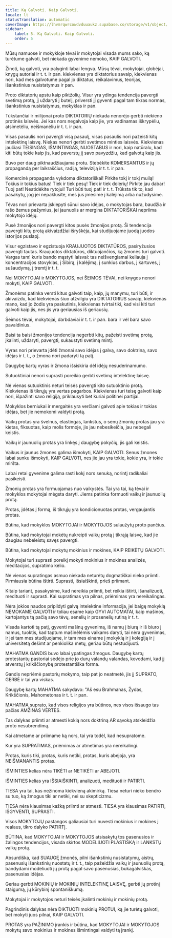 ```yaml
---
title: Ką Galvoti. Kaip Galvoti.
locale: lt
statusTranslation: automatic
coverImage: https://lhvmrqwrcowdvduuaukz.supabase.co/storage/v1/object/public/strapi-uploads/small_cover-educacion-fundamental.webp-2d51a7828a2b1309555be27f7e2a61a0.webp
sidebar:
    label: 5. Ką Galvoti. Kaip Galvoti.
    order: 5
---
```

Mūsų namuose ir mokykloje tėvai ir mokytojai visada mums sako, ką turėtume galvoti, bet niekada gyvenime nemoko, KAIP GALVOTI.

Žinoti, ką galvoti, yra palyginti labai lengva. Mūsų tėvai, mokytojai, globėjai, knygų autoriai ir t. t. ir pan. kiekvienas yra diktatorius savaip, kiekvienas nori, kad mes galvotume pagal jo diktatus, reikalavimus, teorijas, išankstinius nusistatymus ir pan.

Proto diktatorių apstu kaip piktžolių. Visur yra ydinga tendencija pavergti svetimą protą, jį uždaryti į butelį, priversti jį gyventi pagal tam tikras normas, išankstinius nusistatymus, mokyklas ir pan.

Tūkstančiai ir milijonai proto DIKTATORIŲ niekada nenorėjo gerbti niekieno protinės laisvės. Jei kas nors negalvoja kaip jie, yra vadinamas iškrypėliu, atsimetėliu, neišmanėliu ir t. t. ir pan.

Visas pasaulis nori pavergti visą pasaulį, visas pasaulis nori pažeisti kitų intelektinę laisvę. Niekas nenori gerbti svetimos minties laisvės. Kiekvienas jaučiasi TEISINGAS, IŠMINTINGAS, NUOSTABUS ir nori, kaip natūralu, kad kiti būtų tokie kaip jis, kad paverstų jį savo pavyzdžiu, kad galvotų kaip jis.

Buvo per daug piktnaudžiaujama protu. Stebėkite KOMERSANTUS ir jų propagandą per laikraščius, radiją, televiziją ir t. t. ir pan.

Komercinė propaganda vykdoma diktatoriškai! Pirkite tokį ir tokį muilą! Tokius ir tokius batus! Tiek ir tiek pesų! Tiek ir tiek dolerių! Pirkite jau dabar! Tuoj pat! Neatidėkite rytojui! Turi būti tuoj pat! ir t. t. Trūksta tik to, kad pasakytų, jog jei nepaklusite, mes jus įmesime į kalėjimą arba nužudysime.

Tėvas nori prievarta įskiepyti sūnui savo idėjas, o mokytojas bara, baudžia ir rašo žemus pažymius, jei jaunuolis ar mergina DIKTATORIŠKAI nepriima mokytojo idėjų.

Pusė žmonijos nori pavergti kitos pusės žmonijos protą. Ši tendencija pavergti kitų protą akivaizdžiai išryškėja, kai studijuojame juodą juodos istorijos puslapį.

Visur egzistavo ir egzistuoja KRAUJUOTOS DIKTATŪROS, pasiryžusios pavergti tautas. Kraujuotos diktatūros, diktuojančios, ką žmonės turi galvoti. Vargas tam! kuris bando mąstyti laisvai: tas neišvengiamai keliauja į koncentracijos stovyklas, į Sibirą, į kalėjimą, į sunkius darbus, į kartuves, į sušaudymą, į tremtį ir t. t.

Nei MOKYTOJAI ir MOKYTOJOS, nei ŠEIMOS TĖVAI, nei knygos nenori mokyti, KAIP GALVOTI.

Žmonėms patinka versti kitus galvoti taip, kaip, jų manymu, turi būti, ir akivaizdu, kad kiekvienas šiuo atžvilgiu yra DIKTATORIUS savaip, kiekvienas mano, kad jo žodis yra paskutinis, kiekvienas tvirtai tiki, kad visi kiti turi galvoti kaip jis, nes jis yra geriausias iš geriausių.

Šeimos tėvai, mokytojai, darbdaviai ir t. t. ir pan. bara ir vėl bara savo pavaldinius.

Baisi ta baisi žmonijos tendencija negerbti kitų, pažeisti svetimą protą, įkalinti, uždaryti, pavergti, sukaustyti svetimą mintį.

Vyras nori prievarta įdėti žmonai savo idėjas į galvą, savo doktriną, savo idėjas ir t. t., o žmona nori padaryti tą patį.

Daugybę kartų vyras ir žmona išsiskiria dėl idėjų nesuderinamumo.

Sutuoktiniai nenori suprasti poreikio gerbti svetimą intelektinę laisvę.

Nė vienas sutuoktinis neturi teisės pavergti kito sutuoktinio protą. Kiekvienas iš tikrųjų yra vertas pagarbos. Kiekvienas turi teisę galvoti kaip nori, išpažinti savo religiją, priklausyti bet kuriai politinei partijai.

Mokyklos berniukai ir mergaitės yra verčiami galvoti apie tokias ir tokias idėjas, bet jie nemokomi valdyti protą.

Vaikų protas yra švelnus, elastingas, lankstus, o senų žmonių protas jau yra kietas, fiksuotas, kaip molis formoje, jis jau nebesikeičia, jau nebegali keistis.

Vaikų ir jaunuolių protas yra linkęs į daugybę pokyčių, jis gali keistis.

Vaikus ir jaunus žmones galima išmokyti, KAIP GALVOTI. Senus žmones labai sunku išmokyti, KAIP GALVOTI, nes jie jau yra tokie, kokie yra, ir tokie miršta.

Labai retai gyvenime galima rasti kokį nors senuką, norintį radikaliai pasikeisti.

Žmonių protas yra formuojamas nuo vaikystės. Tai yra tai, ką tėvai ir mokyklos mokytojai mėgsta daryti. Jiems patinka formuoti vaikų ir jaunuolių protą.

Protas, įdėtas į formą, iš tikrųjų yra kondicionuotas protas, vergaujantis protas.

Būtina, kad mokyklos MOKYTOJAI ir MOKYTOJOS sulaužytų proto pančius.

Būtina, kad mokytojai mokėtų nukreipti vaikų protą į tikrąją laisvę, kad jie daugiau nebeleistų savęs pavergti.

Būtina, kad mokytojai mokytų mokinius ir mokines, KAIP REIKĖTŲ GALVOTI.

Mokytojai turi suprasti poreikį mokyti mokinius ir mokines analizės, meditacijos, supratimo kelio.

Nė vienas supratingas asmuo niekada neturėtų dogmatiškai nieko priimti. Pirmiausia būtina ištirti. Suprasti, išsiaiškinti, prieš priimant.

Kitaip tariant, pasakysime, kad nereikia priimti, bet reikia ištirti, išanalizuoti, medituoti ir suprasti. Kai supratimas yra pilnas, priėmimas yra nereikalingas.

Nėra jokios naudos pripildyti galvą intelektine informacija, jei baigę mokyklą NEMOKAME GALVOTI ir toliau esame kaip GYVI AUTOMATAI, kaip mašinos, kartojantys tą pačią savo tėvų, senelių ir prosenelių rutiną ir t. t.

Visada kartoti tą patį, gyventi mašinų gyvenimą, iš namų į biurą ir iš biuro į namus, tuoktis, kad taptum mašinėlėmis vaikams daryti, tai nėra gyvenimas, ir jei tam mes studijuojame, ir tam mes einame į mokyklą ir į kolegiją ir į universitetą dešimt ar penkiolika metų, geriau būtų nestudijuoti.

MAHATMA GANDIS buvo labai ypatingas žmogus. Daugybę kartų protestantų pastoriai sėdėjo prie jo durų valandų valandas, kovodami, kad jį atverstų į krikščionybę protestantiška forma.

Gandis nepriėmė pastorių mokymo, taip pat jo neatmetė, jis jį SUPRATO, GERBĖ ir tai yra viskas.

Daugybę kartų MAHATMA sakydavo: "Aš esu Brahmanas, Žydas, Krikščionis, Mahometonas ir t. t. ir pan.

MAHATMA suprato, kad visos religijos yra būtinos, nes visos išsaugo tas pačias AMŽINAS VERTES.

Tas dalykas priimti ar atmesti kokią nors doktriną AR sąvoką atskleidžia proto nesubrendimą.

Kai atmetame ar priimame ką nors, tai yra todėl, kad nesupratome.

Kur yra SUPRATIMAS, priėmimas ar atmetimas yra nereikalingi.

Protas, kuris tiki, protas, kuris netiki, protas, kuris abejoja, yra NEIŠMANANTIS protas.

IŠMINTIES kelias nėra TIKĖTI ar NETIKĖTI ar ABEJOTI.

IŠMINTIES kelias yra IŠSIAIŠKINTI, analizuoti, medituoti ir PATIRTI.

TIESA yra tai, kas nežinoma kiekvieną akimirką. Tiesa neturi nieko bendro su tuo, ką žmogus tiki ar netiki, nei su skepticizmu.

TIESA nėra klausimas kažką priimti ar atmesti. TIESA yra klausimas PATIRTI, IŠGYVENTI, SUPRASTI.

Visos MOKYTOJŲ pastangos galiausiai turi nuvesti mokinius ir mokines į realaus, tikro dalyko PATIRTĮ.

BŪTINA, kad MOKYTOJAI ir MOKYTOJOS atsisakytų tos pasenusios ir žalingos tendencijos, visada skirtos MODELIUOTI PLASTIŠKĄ ir LANKSTŲ vaikų protą.

Absurdiška, kad SUAUGĘ žmonės, pilni išankstinių nusistatymų, aistrų, pasenusių išankstinių nuostatų ir t. t., taip pažeidžia vaikų ir jaunuolių protą, bandydami modeliuoti jų protą pagal savo pasenusias, bukagalviškas, pasenusias idėjas.

Geriau gerbti MOKINIŲ ir MOKINIŲ INTELEKTINĘ LAISVĘ, gerbti jų protinį staigumą, jų kūrybinį spontaniškumą.

Mokytojai ir mokytojos neturi teisės įkalinti mokinių ir mokinių protą.

Pagrindinis dalykas nėra DIKTUOTI mokinių PROTUI, ką jie turėtų galvoti, bet mokyti juos pilnai, KAIP GALVOTI.

PROTAS yra PAŽINIMO įrankis ir būtina, kad MOKYTOJAI ir MOKYTOJOS mokytų savo mokinius ir mokines išmintingai valdyti tą įrankį.

